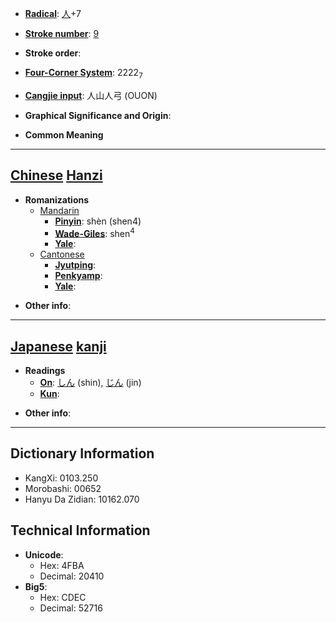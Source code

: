 * '''[[Wiktionary:Chinese radical index| Radical]]''': [[Wiktionary:Chinese radical index 人|人]]+7

* '''[[Wiktionary:Chinese total strokes index|Stroke number]]''': [[Wiktionary:Chinese total strokes index 9|9]]

* '''Stroke order''': 

* '''[[Wiktionary:Chinese four corner index|Four-Corner System]]''': 2222<sub>7</sub>

* '''[[Wiktionary:Chinese Cangjie index|Cangjie input]]''': 人山人弓 (OUON)

* '''Graphical Significance and Origin''': 

* '''Common Meaning'''

----

== [[Chinese]] [[Hanzi]] ==

* '''Romanizations'''
** [[Mandarin]]
*** '''[[Pinyin]]''': shèn (shen4)
*** '''[[Wade-Giles]]''': shen<sup>4</sup>
*** '''[[Yale]]''': 
**[[Cantonese]]
***'''[[Jyutping]]''':
***'''[[Penkyamp]]''': 
***'''[[Yale]]''': 

* '''Other info''': 

----

== [[Japanese]] [[kanji]] ==

* '''Readings'''
** '''[[On]]''': [[しん]] (shin), [[じん]] (jin)
** '''[[Kun]]''': 

* '''Other info''':  

----

== Dictionary Information ==

* KangXi: 0103.250
* Morobashi: 00652
* Hanyu Da Zidian: 10162.070

== Technical Information ==

* '''Unicode''':
** Hex: 4FBA
** Decimal: 20410
* '''Big5''':
** Hex: CDEC
** Decimal: 52716